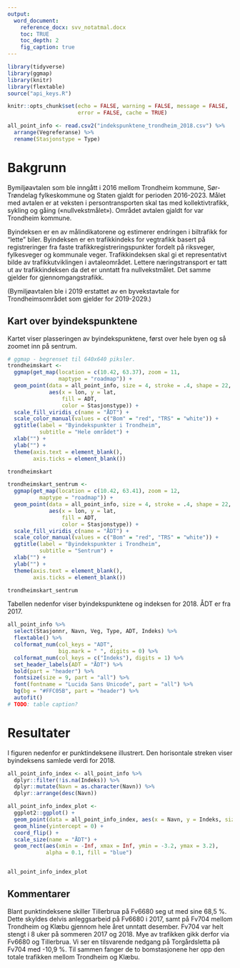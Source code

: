 ```yaml
---
output: 
  word_document:
    reference_docx: svv_notatmal.docx
    toc: TRUE
    toc_depth: 2
    fig_caption: true
---
```


```r
library(tidyverse)
library(ggmap)
library(knitr)
library(flextable)
source("api_keys.R")
```

```r
knitr::opts_chunk$set(echo = FALSE, warning = FALSE, message = FALSE,
                      error = FALSE, cache = TRUE)
```


```r
all_point_info <- read.csv2("indekspunktene_trondheim_2018.csv") %>% 
  arrange(Vegreferanse) %>% 
  rename(Stasjonstype = Type)
```


# Bakgrunn

Bymiljøavtalen som ble inngått i 2016 mellom Trondheim kommune, Sør-Trøndelag fylkeskommune og Staten gjaldt for perioden 2016-2023. Målet med avtalen er at veksten i persontransporten skal tas med kollektivtrafikk, sykling og gåing («nullvekstmålet»). Området avtalen gjaldt for var Trondheim kommune.

Byindeksen er en av målindikatorene og estimerer endringen i biltrafikk for "lette" biler. Byindeksen er en trafikkindeks for vegtrafikk basert på registreringer fra faste trafikkregistreringspunkter fordelt på riksveger, fylkesveger og kommunale veger. Trafikkindeksen skal gi et representativt bilde av trafikkutviklingen i avtaleområdet. Lettere næringstransport er
tatt ut av trafikkindeksen da det er unntatt fra nullvekstmålet. Det samme gjelder for gjennomgangstrafikk.

(Bymiljøavtalen ble i 2019 erstattet av en byvekstavtale for Trondheimsområdet som gjelder for 2019-2029.)


## Kart over byindekspunktene
Kartet viser plasseringen av byindekspunktene, først over hele byen og så zoomet inn på sentrum.

\newline

```r
# ggmap - begrenset til 640x640 piksler.
trondheimskart <-
  ggmap(get_map(location = c(10.42, 63.37), zoom = 11,
                maptype = "roadmap")) +
  geom_point(data = all_point_info, size = 4, stroke = .4, shape = 22,
             aes(x = lon, y = lat, 
                 fill = ADT,
                 color = Stasjonstype)) +
  scale_fill_viridis_c(name = "ÅDT") +
  scale_color_manual(values = c("Bom" = "red", "TRS" = "white")) +
  ggtitle(label = "Byindekspunkter i Trondheim", 
          subtitle = "Hele området") +
  xlab("") +
  ylab("") +
  theme(axis.text = element_blank(),
        axis.ticks = element_blank())

trondheimskart
```


```r
trondheimskart_sentrum <-
  ggmap(get_map(location = c(10.42, 63.41), zoom = 12,
          maptype = "roadmap")) +
  geom_point(data = all_point_info, size = 4, stroke = .4, shape = 22,
             aes(x = lon, y = lat, 
                 fill = ADT,
                 color = Stasjonstype)) +
  scale_fill_viridis_c(name = "ÅDT") +
  scale_color_manual(values = c("Bom" = "red", "TRS" = "white")) +
  ggtitle(label = "Byindekspunkter i Trondheim", 
          subtitle = "Sentrum") +
  xlab("") +
  ylab("") +
  theme(axis.text = element_blank(),
        axis.ticks = element_blank())

trondheimskart_sentrum
```



Tabellen nedenfor viser byindekspunktene og indeksen for 2018. ÅDT er fra 2017.
\newline

```r
all_point_info %>% 
  select(Stasjonnr, Navn, Veg, Type, ADT, Indeks) %>% 
  flextable() %>% 
  colformat_num(col_keys = "ADT", 
                big.mark = " ", digits = 0) %>%
  colformat_num(col_keys = c("Indeks"), digits = 1) %>%
  set_header_labels(ADT = "ÅDT") %>% 
  bold(part = "header") %>% 
  fontsize(size = 9, part = "all") %>% 
  font(fontname = "Lucida Sans Unicode", part = "all") %>% 
  bg(bg = "#FFC05B", part = "header") %>% 
  autofit()
# TODO: table caption?
```


# Resultater
I figuren nedenfor er punktindeksene illustrert. Den horisontale streken viser byindeksens samlede verdi for 2018.
\newline

```r
all_point_info_index <- all_point_info %>% 
  dplyr::filter(!is.na(Indeks)) %>% 
  dplyr::mutate(Navn = as.character(Navn)) %>% 
  dplyr::arrange(desc(Navn))

all_point_info_index_plot <-
  ggplot2::ggplot() +
  geom_point(data = all_point_info_index, aes(x = Navn, y = Indeks, size = ADT)) +
  geom_hline(yintercept = 0) +
  coord_flip() +
  scale_size(name = "ÅDT") +
  geom_rect(aes(xmin = -Inf, xmax = Inf, ymin = -3.2, ymax = 3.2),
            alpha = 0.1, fill = "blue")


all_point_info_index_plot
```


## Kommentarer
Blant punktindeksene skiller Tillerbrua på Fv6680 seg ut med sine 68,5 %. Dette skyldes delvis anleggsarbeid på Fv6680 i 2017, samt på Fv704 mellom Trondheim og Klæbu gjennom hele året unntatt desember. Fv704 var helt stengt i 8 uker på sommeren 2017 og 2018. Mye av trafikken gikk derfor via Fv6680 og Tillerbrua. Vi ser en tilsvarende nedgang på Torgårdsletta på Fv704 med -10,9 %. Til sammen fanger de to bomstasjonene her opp den totale trafikken mellom Trondheim og Klæbu.